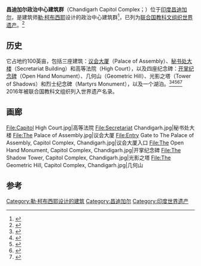 {{Infobox UNESCO World Heritage Site
| image         = Palace of Assembly Chandigarh 2006.jpg
| image_upright = 1.2
| caption       = 议会大厦
| official_name = Complexe du Capitole
| location      = [[印度|印度]][[昌迪加尔|昌迪加尔]]
| part_of       = [[勒·柯布西耶的建筑作品|勒·柯布西耶的建筑作品]]
| includes      = 议会大厦、秘书处大楼、高等法院、开掌纪念碑
| criteria      = {{UNESCO WHS type|(i), (ii), (vi)}}(i), (ii), (vi)
| ID            = 1321rev-014
| coordinates   = {{coord|30.7573|N|76.8066|E|source:wikidata|display=title, inline|format=dms}}
| year          = 2016
| area          = {{convert|66|ha|sqmi|abbr=on}}
| buffer_zone   = {{convert|195|ha|sqmi|abbr=on}}
| locmapin      = India
| map_caption   = 
}}
'''昌迪加尔政治中心建筑群'''（Chandigarh Capitol Complex；）位于[[印度|印度]][[昌迪加尔|昌迪加尔]]，是建筑师[[勒·柯布西耶|勒·柯布西耶]]设计的政治中心建筑群<ref>{{cite web |url= http://www.indianexpress.com/news/le-corbusiers-capitol-complex-a-mess-in-dire-need-of-facelift/760264/0 |title= Le Corbusier's Capitol Complex a mess, in dire need of facelift |work= indianexpress.com |access-date= 2020-11-15 |archive-date= 2013-11-27 |archive-url= https://web.archive.org/web/20131127083613/http://www.indianexpress.com/news/le-corbusiers-capitol-complex-a-mess-in-dire-need-of-facelift/760264/0 |dead-url= no }}</ref>，已列为[[联合国教科文组织|联合国教科文组织]][[世界遗产|世界遗产]]。<ref>{{cite web |url= http://www.hindustantimes.com/punjab/chandigarh-s-capitol-complex-is-now-a-unesco-heritage-site-all-you-need-to-know/story-B3hHy2vXiepSGyM5uXVOYJ.html |title= Chandigarh's Capitol Complex is now a UNESCO heritage site |accessdate= 18 July 2016 |archive-date= 2016-07-19 |archive-url= https://web.archive.org/web/20160719125628/http://www.hindustantimes.com/punjab/chandigarh-s-capitol-complex-is-now-a-unesco-heritage-site-all-you-need-to-know/story-B3hHy2vXiepSGyM5uXVOYJ.html |dead-url= yes }}</ref> 

==历史==
它占地约100英亩，包括三座建筑：[[议会大厦_(昌迪加尔)|议会大厦]]（Palace of Assembly）、[[秘书处大楼_(昌迪加尔)|秘书处大楼]]（Secretariat Building）和高等法院（High Court），以及四座纪念碑：[[开掌纪念碑|开掌纪念碑]]（Open Hand Monument）、几何山（Geometric Hill）、光影之塔（Tower of Shadows）和烈士纪念碑（Martyrs Monument），以及一个湖泊。<ref>{{cite web |url= http://www.hindustantimes.com/punjab/chandigarh-s-capitol-complex-is-now-a-unesco-heritage-site-all-you-need-to-know/story-B3hHy2vXiepSGyM5uXVOYJ.html |title= Chandigarh’s Capitol Complex is now a UNESCO heritage site: All you need to know |date= 18 July 2016 |work= hindustantimes.com |access-date= 2020-11-15 |archive-date= 2016-07-19 |archive-url= https://web.archive.org/web/20160719125628/http://www.hindustantimes.com/punjab/chandigarh-s-capitol-complex-is-now-a-unesco-heritage-site-all-you-need-to-know/story-B3hHy2vXiepSGyM5uXVOYJ.html |dead-url= yes }}</ref><ref>{{cite web |url= http://www.indianexpress.com/news/capitol-complex-as-le-corbusier-wanted-it/635844/ |title= Capitol Complex, as Le Corbusier wanted it, remains incomplete - Indian Express |work= indianexpress.com |access-date= 2020-11-15 |archive-date= 2013-11-27 |archive-url= https://web.archive.org/web/20131127074822/http://www.indianexpress.com/news/capitol-complex-as-le-corbusier-wanted-it/635844 |dead-url= no }}</ref><ref>{{Cite web |url=https://indianexpress.com/article/cities/chandigarh/the-most-planned-city/ |title=存档副本 |access-date=2020-11-15 |archive-date=2021-01-15 |archive-url=https://web.archive.org/web/20210115154045/https://indianexpress.com/article/cities/chandigarh/the-most-planned-city/ |dead-url=no }}</ref><ref name=UNESCO1>{{cite web |url= http://indiatoday.intoday.in/story/buddha-bihar-nalanda-mahavihara-unesco-world-heritage-site-chandigarh/1/717209.html |title= UNESCO approves all 3 Indian nominations for heritage tag |work= intoday.in |access-date= 2020-11-15 |archive-date= 2016-07-19 |archive-url= https://web.archive.org/web/20160719134259/http://indiatoday.intoday.in/story/buddha-bihar-nalanda-mahavihara-unesco-world-heritage-site-chandigarh/1/717209.html |dead-url= no }}</ref><ref>{{cite news |date=15 July 2016 |agency=UNESCO World Heritage Centre |accessdate=15 July 2016 |language=en |url=https://whc.unesco.org/en/news/1524 |title=Four sites inscribed on UNESCO’s World Heritage List |work=whc.unesco.org |archive-date=2016-07-16 |archive-url=https://web.archive.org/web/20160716131638/https://whc.unesco.org/en/news/1524 |dead-url=no }}</ref> 2016年被联合国教科文组织列入世界遗产名录。

==画廊==
<gallery>
File:Capitol High Court.jpg|高等法院
File:Secretariat Chandigarh.jpg|秘书处大楼
File:The Palace of Assembly.jpg|议会大厦
File:Entry Gate to The Palace of Assembly, Capitol Complex, Chandigarh.jpg|议会大厦入口
File:The Open Hand Monument, Capitol Complex, Chandigarh.jpg|开掌纪念碑
File:The Shadow Tower, Capitol Complex, Chandigarh.jpg|光影之塔
File:The Geometric Hill, Capitol Complex, Chandigarh.jpg|几何山
</gallery>

==参考==
{{reflist|2}}

[[Category:勒·柯布西耶设计的建筑|Category:勒·柯布西耶设计的建筑]]
[[Category:昌迪加尔|Category:昌迪加尔]]
[[Category:印度世界遗产|Category:印度世界遗产]]